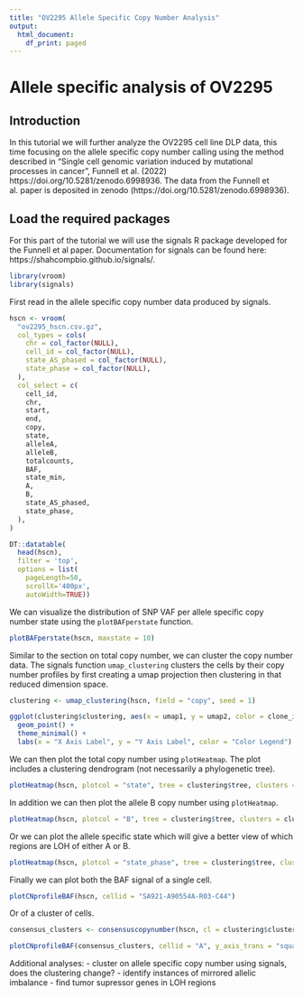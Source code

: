 ```yaml
---
title: "OV2295 Allele Specific Copy Number Analysis"
output:
  html_document:
    df_print: paged
---
```


# Allele specific analysis of OV2295

## Introduction

In this tutorial we will further analyze the OV2295 cell line DLP data, this time focusing on the allele specific copy number calling using the method described in "Single cell genomic variation induced by mutational processes in cancer", Funnell et al. (2022) https://doi.org/10.5281/zenodo.6998936.  The data from the Funnell et al. paper is deposited in zenodo (https://doi.org/10.5281/zenodo.6998936).

## Load the required packages

For this part of the tutorial we will use the signals R package developed for the Funnell et al paper.  Documentation for signals can be found here: https://shahcompbio.github.io/signals/.

```r
library(vroom)
library(signals)
```

First read in the allele specific copy number data produced by signals.

```r
hscn <- vroom(
  "ov2295_hscn.csv.gz",
  col_types = cols(
    chr = col_factor(NULL),
    cell_id = col_factor(NULL),
    state_AS_phased = col_factor(NULL),
    state_phase = col_factor(NULL),
  ),
  col_select = c(
    cell_id,
    chr,
    start,
    end,
    copy,
    state,
    alleleA,
    alleleB,
    totalcounts,
    BAF,
    state_min,
    A,
    B,
    state_AS_phased,
    state_phase,
  ),
)

DT::datatable(
  head(hscn),
  filter = 'top',
  options = list(
    pageLength=50,
    scrollX='400px',
    autoWidth=TRUE))
```

We can visualize the distribution of SNP VAF per allele specific copy number state using the `plotBAFperstate` function.

```r
plotBAFperstate(hscn, maxstate = 10)
```

Similar to the section on total copy number, we can cluster the copy number data.  The signals function `umap_clustering` clusters the cells by their copy number profiles by first creating a umap projection then clustering in that reduced dimension space.

```r
clustering <- umap_clustering(hscn, field = "copy", seed = 1)

ggplot(clustering$clustering, aes(x = umap1, y = umap2, color = clone_id)) +
  geom_point() +
  theme_minimal() +
  labs(x = "X Axis Label", y = "Y Axis Label", color = "Color Legend")
```

We can then plot the total copy number using `plotHeatmap`.  The plot includes a clustering dendrogram (not necessarily a phylogenetic tree).

```r
plotHeatmap(hscn, plotcol = "state", tree = clustering$tree, clusters = clustering$clustering)
```

In addition we can then plot the allele B copy number using `plotHeatmap`.

```r
plotHeatmap(hscn, plotcol = "B", tree = clustering$tree, clusters = clustering$clustering)
```

Or we can plot the allele specific state which will give a better view of which regions are LOH of either A or B.

```r
plotHeatmap(hscn, plotcol = "state_phase", tree = clustering$tree, clusters = clustering$clustering)
```
Finally we can plot both the BAF signal of a single cell.

```r
plotCNprofileBAF(hscn, cellid = "SA921-A90554A-R03-C44")
```

Or of a cluster of cells.

```r
consensus_clusters <- consensuscopynumber(hscn, cl = clustering$clustering)

plotCNprofileBAF(consensus_clusters, cellid = "A", y_axis_trans = "squashy")
```

Additional analyses:
- cluster on allele specific copy number using signals, does the clustering change?
- identify instances of mirrored allelic imbalance
- find tumor supressor genes in LOH regions
